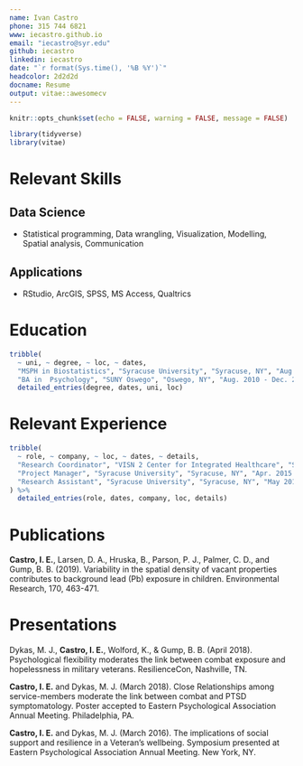 ```yaml
---
name: Ivan Castro
phone: 315 744 6821
www: iecastro.github.io
email: "iecastro@syr.edu"
github: iecastro
linkedin: iecastro
date: "`r format(Sys.time(), '%B %Y')`"
headcolor: 2d2d2d
docname: Resume
output: vitae::awesomecv
---
```


```r
knitr::opts_chunk$set(echo = FALSE, warning = FALSE, message = FALSE)

library(tidyverse)
library(vitae)
```


# Relevant Skills

## Data Science

* Statistical programming, Data wrangling, Visualization, Modelling, Spatial analysis, Communication

## Applications

* RStudio, ArcGIS, SPSS, MS Access, Qualtrics


# Education
```r
tribble(
  ~ uni, ~ degree, ~ loc, ~ dates,
  "MSPH in Biostatistics", "Syracuse University", "Syracuse, NY", "Aug. 2016 - May 2018",
  "BA in  Psychology", "SUNY Oswego", "Oswego, NY", "Aug. 2010 - Dec. 2013") %>% 
  detailed_entries(degree, dates, uni, loc)

```


# Relevant Experience
```r
tribble(
  ~ role, ~ company, ~ loc, ~ dates, ~ details,
  "Research Coordinator", "VISN 2 Center for Integrated Healthcare", "Syracuse, NY", "Aug. 2018 - Present", "Administration and management of NIH R34 (treatment development) grant",
  "Project Manager", "Syracuse University", "Syracuse, NY", "Apr. 2015 - May 2019", "Administration and management of NSF training grant",
  "Research Assistant", "Syracuse University", "Syracuse, NY", "May 2016 - May 2018", "",
) %>% 
  detailed_entries(role, dates, company, loc, details)
```


# Publications

__Castro, I. E.__, Larsen, D. A., Hruska, B., Parson, P. J., Palmer, C. D., and Gump, B. B. (2019). Variability in the spatial density of vacant properties contributes to background lead (Pb) exposure in children. Environmental Research, 170, 463-471.

# Presentations

Dykas, M. J., __Castro, I. E.__, Wolford, K., & Gump, B. B. (April 2018). Psychological flexibility moderates the link between combat exposure and hopelessness in military veterans. ResilienceCon, Nashville, TN.

__Castro, I. E.__ and Dykas, M. J. (March 2018).  Close Relationships among service-members moderate the link between combat and PTSD symptomatology. Poster accepted to Eastern Psychological Association Annual Meeting. Philadelphia, PA. 

__Castro, I. E.__ and Dykas, M. J. (March 2016). The implications of social support and resilience in a Veteran's wellbeing.  Symposium presented at Eastern Psychological Association Annual Meeting. New York, NY.


